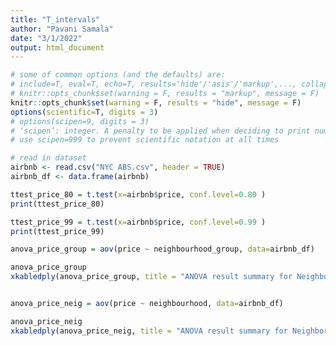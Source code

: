 ```yaml
---
title: "T_intervals"
author: "Pavani Samala"
date: "3/1/2022"
output: html_document
---
```

```r
# some of common options (and the defaults) are: 
# include=T, eval=T, echo=T, results='hide'/'asis'/'markup',..., collapse=F, warning=T, message=T, error=T, cache=T, fig.width=6, fig.height=4, fig.dim=c(6,4) #inches, fig.align='left'/'center','right', 
# knitr::opts_chunk$set(warning = F, results = "markup", message = F)
knitr::opts_chunk$set(warning = F, results = "hide", message = F)
options(scientific=T, digits = 3) 
# options(scipen=9, digits = 3) 
# ‘scipen’: integer. A penalty to be applied when deciding to print numeric values in fixed or exponential notation.  Positive values bias towards fixed and negative towards scientific notation: fixed notation will be preferred unless it is more than ‘scipen’ digits wider.
# use scipen=999 to prevent scientific notation at all times
```

```r
# read in dataset
airbnb <- read.csv("NYC ABS.csv", header = TRUE)
airbnb_df <- data.frame(airbnb)

```

```r
ttest_price_80 = t.test(x=airbnb$price, conf.level=0.80 )
print(ttest_price_80)

ttest_price_99 = t.test(x=airbnb$price, conf.level=0.99 )
print(ttest_price_99)

```



```r

anova_price_group = aov(price ~ neighbourhood_group, data=airbnb_df)

anova_price_group
xkabledply(anova_price_group, title = "ANOVA result summary for Neighborhood Groups")


anova_price_neig = aov(price ~ neighbourhood, data=airbnb_df)

anova_price_neig
xkabledply(anova_price_neig, title = "ANOVA result summary for Neighborhoods")


```
